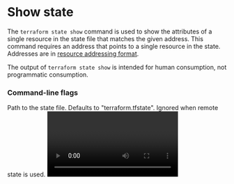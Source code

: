 # Show state

The `terraform state show` command is used to show the attributes of a single resource in the state file that matches the given address.
This command requires an address that points to a single resource in the state. Addresses are in [resource addressing format](https://developer.hashicorp.com/terraform/cli/state/resource-addressing).

The output of `terraform state show` is intended for human consumption, not programmatic consumption. 

### Command-line flags

<Properties>
  <Property name="state" type="string" required="false" value="terraform.tfstate">
    Path to the state file. Defaults to "terraform.tfstate". Ignored when remote state is used.
  </Property>
</Properties>

<Video id="o9LJasr3SS0"/>

<Task id="show_state">
  Show the state for the Docker container resource `vault`.
</Task>